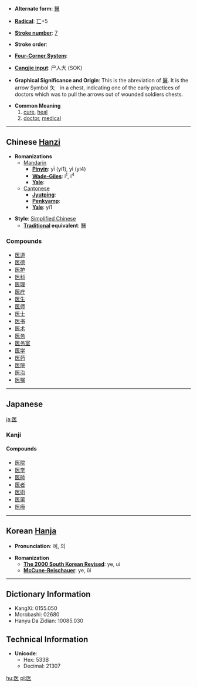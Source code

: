 * '''Alternate form''': [[醫]]

* '''[[Wiktionary:Chinese radical index| Radical]]''': [[Wiktionary:Chinese radical index 匸|匸]]+5

* '''[[Wiktionary:Chinese total strokes index|Stroke number]]''': [[Wiktionary:Chinese total strokes index 7|7]]

* '''Stroke order''': 

* '''[[Wiktionary:Chinese four corner index|Four-Corner System]]''': 

* '''[[Wiktionary:Chinese Cangjie index|Cangjie input]]''': 尸人大 (SOK)

* '''Graphical Significance and Origin''': This is the abreviation of [[醫]]. It is the arrow Symbol 矢　in a chest, indicating one of the early practices of doctors which was to pull the arrows out of wounded soldiers chests.

* '''Common Meaning'''
*#[[cure]], [[heal]]
*# [[doctor]], [[medical]]

----

== Chinese [[Hanzi]] ==

* '''Romanizations'''
** [[Mandarin]]
*** '''[[Pinyin]]''': yī (yi1), yì (yi4)
*** '''[[Wade-Giles]]''': i<sup>1</sup>, i<sup>4</sup>
*** '''[[Yale]]''': 
**[[Cantonese]]
***'''[[Jyutping]]''':
***'''[[Penkyamp]]''': 
***'''[[Yale]]''': yi1

* '''Style''': [[Simplified Chinese]] 
** '''[[Traditional Chinese|Traditional]] equivalent''': [[醫]]

===Compounds===
*[[医道]]
*[[医德]]
*[[医护]]
*[[医科]]
*[[医理]]
*[[医疗]]
*[[医生]]
*[[医师]]
*[[医士]]
*[[医书]]
*[[医术]]
*[[医务]]
*[[医务室]]
*[[医学]]
*[[医药]]
*[[医院]]
*[[医治]]
*[[医嘱]]

----

== Japanese ==
[[ja:医]]
===Kanji===
{{kanji|[[い]] ([[i]])|[[いやす]] ([[iyasu]]), [[くすし]] ([[kusushi]])}}

====Compounds====
*[[医院]]
*[[医学]]
*[[医師]]
*[[医者]]
*[[医術]]
*[[医薬]]
*[[医療]]


----

== Korean [[Hanja]] ==

* '''Pronunciation''': 예, 의

* '''Romanization'''
** '''[[The 2000 South Korean Revised Romanization|The 2000 South Korean Revised]]''': ye, ui
** '''[[McCune-Reischauer]]''': ye, ŭi

----

== Dictionary Information ==

* KangXi: 0155.050
* Morobashi: 02680
* Hanyu Da Zidian: 10085.030

== Technical Information ==

* '''Unicode''':
** Hex: 533B
** Decimal: 21307

[[hu:医]]
[[pl:医]]